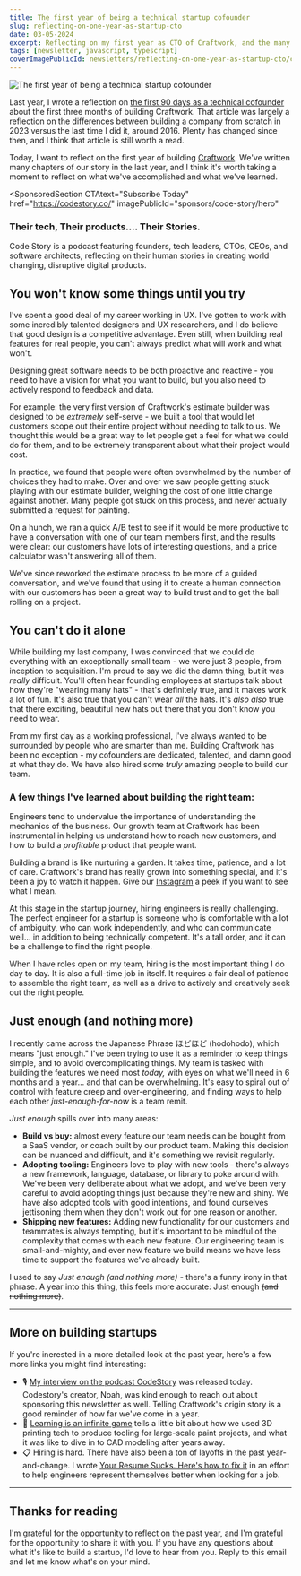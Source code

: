 ```yaml
---
title: The first year of being a technical startup cofounder
slug: reflecting-on-one-year-as-startup-cto
date: 03-05-2024
excerpt: Reflecting on my first year as CTO of Craftwork, and the many things I've learned along the way.
tags: [newsletter, javascript, typescript]
coverImagePublicId: newsletters/reflecting-on-one-year-as-startup-cto/cover
---
```


<Image
  publicId="newsletters/reflecting-on-one-year-as-startup-cto/cover"
  alt="The first year of being a technical startup cofounder"
/>

Last year, I wrote a reflection on [the first 90 days as a technical cofounder](https://mikebifulco.com/newsletter/building-a-startup-in-2023-90-day-report) about the first three months of building Craftwork. That article was largely a reflection on the differences between building a company from scratch in 2023 versus the last time I did it, around 2016. Plenty has changed since then, and I think that article is still worth a read.

Today, I want to reflect on the first year of building [Craftwork](https://craftwork.com/). We've written many chapters of our story in the last year, and I think it's worth taking a moment to reflect on what we've accomplished and what we've learned.

<SponsoredSection
  CTAtext="Subscribe Today"
  href="https://codestory.co/"
  imagePublicId="sponsors/code-story/hero"
>

### Their tech, Their products.... Their Stories.


Code Story is a podcast featuring founders, tech leaders, CTOs, CEOs, and software architects, reflecting on their human stories in creating world changing, disruptive digital products.


</SponsoredSection>

## You won't know some things until you try

I've spent a good deal of my career working in UX. I've gotten to work with some incredibly talented designers and UX researchers, and I do believe that good design is a competitive advantage. Even still, when building real features for real people, you can't always predict what will work and what won't.

Designing great software needs to be both proactive and reactive - you need to have a vision for what you want to build, but you also need to actively respond to feedback and data.

For example: the very first version of Craftwork's estimate builder was designed to be _extremely_ self-serve - we built a tool that would let customers scope out their entire project without needing to talk to us. We thought this would be a great way to let people get a feel for what we could do for them, and to be extremely transparent about what their project would cost.

In practice, we found that people were often overwhelmed by the number of choices they had to make. Over and over we saw people getting stuck playing with our estimate builder, weighing the cost of one little change against another. Many people got stuck on this process, and never actually submitted a request for painting.

On a hunch, we ran a quick A/B test to see if it would be more productive to have a conversation with one of our team members first, and the results were clear: our customers have lots of interesting questions, and a price calculator wasn't answering all of them.

We've since reworked the estimate process to be more of a guided conversation, and we've found that using it to create a human connection with our customers has been a great way to build trust and to get the ball rolling on a project.

## You can't do it alone

While building my last company, I was convinced that we could do everything with an exceptionally small team - we were just 3 people, from inception to acquisition. I'm proud to say we did the damn thing, but it was _really_ difficult. You'll often hear founding employees at startups talk about how they're "wearing many hats" - that's definitely true, and it makes work a lot of fun. It's also true that you can't wear _all_ the hats. It's _also also_ true that there exciting, beautiful new hats out there that you don't know you need to wear.

From my first day as a working professional, I've always wanted to be surrounded by people who are smarter than me. Building Craftwork has been no exception - my cofounders are dedicated, talented, and damn good at what they do. We have also hired some _truly_ amazing people to build our team.

### A few things I've learned about building the right team:

Engineers tend to undervalue the importance of understanding the mechanics of the business. Our growth team at Craftwork has been instrumental in helping us understand how to reach new customers, and how to build a _profitable_ product that people want.

Building a brand is like nurturing a garden. It takes time, patience, and a lot of care. Craftwork's brand has really grown into something special, and it's been a joy to watch it happen. Give our [Instagram](https://www.instagram.com/craftworkpaint/) a peek if you want to see what I mean.

At this stage in the startup journey, hiring engineers is really challenging. The perfect engineer for a startup is someone who is comfortable with a lot of ambiguity, who can work independently, and who can communicate well... in addition to being technically competent. It's a tall order, and it can be a challenge to find the right people.

When I have roles open on my team, hiring is the most important thing I do day to day. It is also a full-time job in itself. It requires a fair deal of patience to assemble the right team, as well as a drive to actively and creatively seek out the right people.


## Just enough (and nothing more)

I recently came across the Japanese Phrase ほどほど (hodohodo), which means "just enough." I've been trying to use it as a reminder to keep things simple, and to avoid overcomplicating things. My team is tasked with building the features we need most _today,_ with eyes on what we'll need in 6 months and a year... and that can be overwhelming.  It's easy to spiral out of control with feature creep and over-engineering, and finding ways to help each other _just-enough-for-now_ is a team remit.

_Just enough_ spills over into many areas:
- **Build vs buy:** almost every feature our team needs can be bought from a SaaS vendor, or coach built by our product team. Making this decision can be nuanced and difficult, and it's something we revisit regularly.
- **Adopting tooling:** Engineers love to play with new tools - there's always a new framework, language, database, or library to poke around with. We've been very deliberate about what we adopt, and we've been very careful to avoid adopting things just because they're new and shiny. We have also adopted tools with good intentions, and found ourselves jettisoning them when they don't work out for one reason or another.
- **Shipping new features:** Adding new functionality for our customers and teammates is always tempting, but it's important to be mindful of the complexity that comes with each new feature. Our engineering team is small-and-mighty, and ever new feature we build means we have less time to support the features we've already built.

I used to say _Just enough (and nothing more)_ - there's a funny irony in that phrase. A year into this thing, this feels more accurate: Just enough <s>(and nothing more)</s>.

---

## More on building startups

If you're inerested in a more detailed look at the past year, here's a few more links you might find interesting:

- 🎙️ [My interview on the podcast CodeStory](https://codestory.co/podcast/e14-mike-bifulco-craftwork/) was released today. Codestory's creator, Noah, was kind enough to reach out about sponsoring this newsletter as well. Telling Craftwork's origin story is a good reminder of how far we've come in a year.
- 🥽 [Learning is an infinite game](https://mikebifulco.com/newsletter/learning-is-an-infinite-game) tells a little bit about how we used 3D printing tech to produce tooling for large-scale paint projects, and what it was like to dive in to CAD modeling after years away.
- 📋 Hiring is hard. There have also been a ton of layoffs in the past year-and-change. I wrote [Your Resume Sucks. Here's how to fix it](https://mikebifulco.com/newsletter/your-resume-sucks) in an effort to help engineers represent themselves better when looking for a job.

---

## Thanks for reading

I'm grateful for the opportunity to reflect on the past year, and I'm grateful for the opportunity to share it with you. If you have any questions about what it's like to build a startup, I'd love to hear from you. Reply to this email and let me know what's on your mind.
